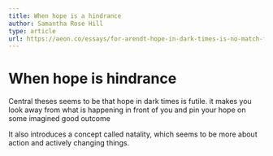 ```yaml
---
title: When hope is a hindrance
author: Samantha Rose Hill
type: article
url: https://aeon.co/essays/for-arendt-hope-in-dark-times-is-no-match-for-action?utm_source=pocket-newtab-intl-en
---
```


# When hope is hindrance

Central theses seems to be that hope in dark times is futile. it makes you look away from what is happening in front of you and pin your hope on some imagined good outcome

It also introduces a concept called natality, which seems to be more about action and actively changing things.
